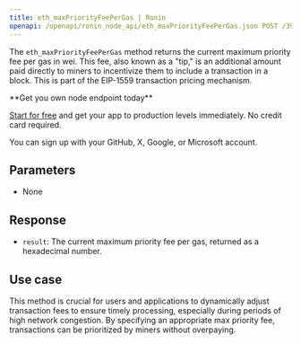 ---
title: eth_maxPriorityFeePerGas | Ronin
openapi: /openapi/ronin_node_api/eth_maxPriorityFeePerGas.json POST /3997273fc956a67dc6982384500e669e
---

The `eth_maxPriorityFeePerGas` method returns the current maximum priority fee per gas in wei. This fee, also known as a "tip," is an additional amount paid directly to miners to incentivize them to include a transaction in a block. This is part of the EIP-1559 transaction pricing mechanism.

<Check>
**Get you own node endpoint today**

[Start for free](https://console.chainstack.com/) and get your app to production levels immediately. No credit card required.

You can sign up with your GitHub, X, Google, or Microsoft account.
</Check>


## Parameters

* None

## Response

* `result`: The current maximum priority fee per gas, returned as a hexadecimal number.

## Use case

This method is crucial for users and applications to dynamically adjust transaction fees to ensure timely processing, especially during periods of high network congestion. By specifying an appropriate max priority fee, transactions can be prioritized by miners without overpaying.
